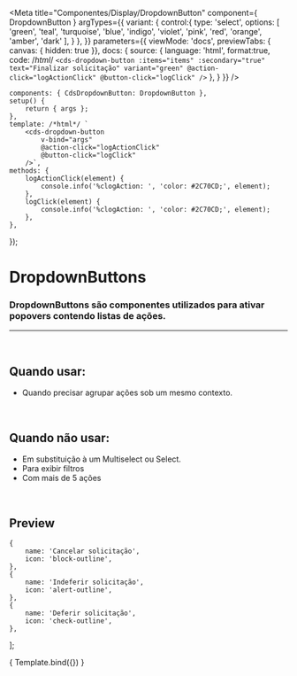 
<Meta
	title="Componentes/Display/DropdownButton"
	component={ DropdownButton }
	argTypes={{
		variant: {
			control:{
				type: 'select',
				options: [
					'green',
					'teal',
					'turquoise',
					'blue',
					'indigo',
					'violet',
					'pink',
					'red',
					'orange',
					'amber',
					'dark'
				],
			}
		},
	}}
	parameters={{
		viewMode: 'docs',
		previewTabs: { canvas: { hidden: true }},
		docs: {
			source: {
				language: 'html',
				format:true,
				code: /*html*/ 
`<cds-dropdown-button
	:items="items"
	:secondary="true"
	text="Finalizar solicitação"
	variant="green"
	@action-click="logActionClick"
	@button-click="logClick"
/>`
			},
		}
	}}
/>

	components: { CdsDropdownButton: DropdownButton },
	setup() {
		return { args };
	},
	template: /*html*/ `
		<cds-dropdown-button
			v-bind="args"
			@action-click="logActionClick"
			@button-click="logClick"
		/>`,
	methods: {
		logActionClick(element) {
			console.info('%clogAction: ', 'color: #2C70CD;', element);
		},
		logClick(element) {
			console.info('%clogAction: ', 'color: #2C70CD;', element);
		},
	},
});


# DropdownButtons

### DropdownButtons são componentes utilizados para ativar popovers contendo listas de ações.
---
<br />

## Quando usar:
- Quando precisar agrupar ações sob um mesmo contexto.

<br />

## Quando não usar:
- Em substituição à um Multiselect ou Select.
- Para exibir filtros
- Com mais de 5 ações

<br />

## Preview

	{
		name: 'Cancelar solicitação',
		icon: 'block-outline',
	},
	{
		name: 'Indeferir solicitação',
		icon: 'alert-outline',
	},
	{
		name: 'Deferir solicitação',
		icon: 'check-outline',
	},
];

<Canvas>
	<Story
		name="DropdownButton"
		args={{
			text: 'Finalizar solicitação',
			items: items,
			variant: 'green',
			secondary: true,
		}}
	>
		{ Template.bind({}) }
	</Story>
</Canvas>

<ArgsTable story="DropdownButton" />
